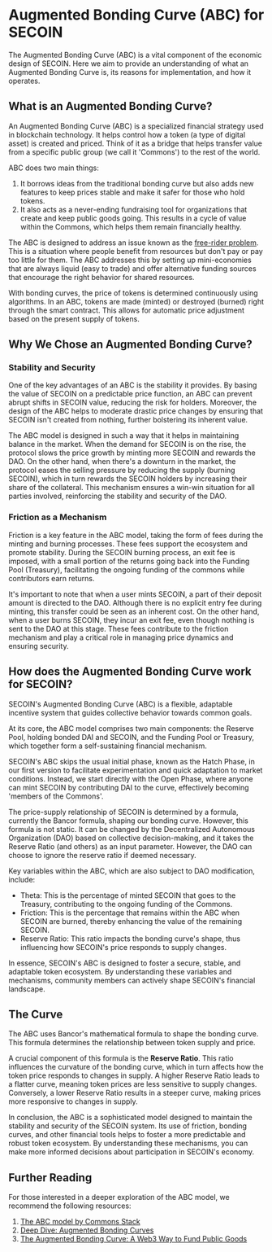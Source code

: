 # Augmented Bonding Curve (ABC) for SECOIN

The Augmented Bonding Curve (ABC) is a vital component of the economic design of SECOIN.
Here we aim to provide an understanding of what an Augmented Bonding Curve is, its reasons for implementation, and how it operates.

## What is an Augmented Bonding Curve?

An Augmented Bonding Curve (ABC) is a specialized financial strategy used in blockchain technology. It helps control how a token (a type of digital asset) is created and priced. Think of it as a bridge that helps transfer value from a specific public group (we call it 'Commons') to the rest of the world.

ABC does two main things:

1. It borrows ideas from the traditional bonding curve but also adds new features to keep prices stable and make it safer for those who hold tokens.
2. It also acts as a never-ending fundraising tool for organizations that create and keep public goods going. This results in a cycle of value within the Commons, which helps them remain financially healthy.

The ABC is designed to address an issue known as the [free-rider problem](https://en.wikipedia.org/wiki/Free-rider_problem). This is a situation where people benefit from resources but don't pay or pay too little for them. The ABC addresses this by setting up mini-economies that are always liquid (easy to trade) and offer alternative funding sources that encourage the right behavior for shared resources.

With bonding curves, the price of tokens is determined continuously using algorithms. In an ABC, tokens are made (minted) or destroyed (burned) right through the smart contract. This allows for automatic price adjustment based on the present supply of tokens.

## Why We Chose an Augmented Bonding Curve?

### Stability and Security

One of the key advantages of an ABC is the stability it provides. By basing the value of SECOIN on a predictable price function, an ABC can prevent abrupt shifts in SECOIN value, reducing the risk for holders. Moreover, the design of the ABC helps to moderate drastic price changes by ensuring that SECOIN isn't created from nothing, further bolstering its inherent value.

The ABC model is designed in such a way that it helps in maintaining balance in the market. When the demand for SECOIN is on the rise, the protocol slows the price growth by minting more SECOIN and rewards the DAO. On the other hand, when there's a downturn in the market, the protocol eases the selling pressure by reducing the supply (burning SECOIN), which in turn rewards the SECOIN holders by increasing their share of the collateral. This mechanism ensures a win-win situation for all parties involved, reinforcing the stability and security of the DAO.

### Friction as a Mechanism

Friction is a key feature in the ABC model, taking the form of fees during the minting and burning processes. These fees support the ecosystem and promote stability. During the SECOIN burning process, an exit fee is imposed, with a small portion of the returns going back into the Funding Pool (Treasury), facilitating the ongoing funding of the commons while contributors earn returns.

It's important to note that when a user mints SECOIN, a part of their deposit amount is directed to the DAO. Although there is no explicit entry fee during minting, this transfer could be seen as an inherent cost. On the other hand, when a user burns SECOIN, they incur an exit fee, even though nothing is sent to the DAO at this stage. These fees contribute to the friction mechanism and play a critical role in managing price dynamics and ensuring security.

## How does the Augmented Bonding Curve work for SECOIN?

SECOIN's Augmented Bonding Curve (ABC) is a flexible, adaptable incentive system that guides collective behavior towards common goals.

At its core, the ABC model comprises two main components: the Reserve Pool, holding bonded DAI and SECOIN, and the Funding Pool or Treasury, which together form a self-sustaining financial mechanism.

SECOIN's ABC skips the usual initial phase, known as the Hatch Phase, in our first version to facilitate experimentation and quick adaptation to market conditions. Instead, we start directly with the Open Phase, where anyone can mint SECOIN by contributing DAI to the curve, effectively becoming 'members of the Commons'.

The price-supply relationship of SECOIN is determined by a formula, currently the Bancor formula, shaping our bonding curve. However, this formula is not static. It can be changed by the Decentralized Autonomous Organization (DAO) based on collective decision-making, and it takes the Reserve Ratio (and others) as an input parameter. However, the DAO can choose to ignore the reserve ratio if deemed necessary.

Key variables within the ABC, which are also subject to DAO modification, include:

- Theta: This is the percentage of minted SECOIN that goes to the Treasury, contributing to the ongoing funding of the Commons.
- Friction: This is the percentage that remains within the ABC when SECOIN are burned, thereby enhancing the value of the remaining SECOIN.
- Reserve Ratio: This ratio impacts the bonding curve's shape, thus influencing how SECOIN's price responds to supply changes.

In essence, SECOIN's ABC is designed to foster a secure, stable, and adaptable token ecosystem. By understanding these variables and mechanisms, community members can actively shape SECOIN's financial landscape.

## The Curve

The ABC uses Bancor's mathematical formula to shape the bonding curve. This formula determines the relationship between token supply and price.

A crucial component of this formula is the **Reserve Ratio**. This ratio influences the curvature of the bonding curve, which in turn affects how the token price responds to changes in supply. A higher Reserve Ratio leads to a flatter curve, meaning token prices are less sensitive to supply changes. Conversely, a lower Reserve Ratio results in a steeper curve, making prices more responsive to changes in supply.

In conclusion, the ABC is a sophisticated model designed to maintain the stability and security of the SECOIN system. Its use of friction, bonding curves, and other financial tools helps to foster a more predictable and robust token ecosystem. By understanding these mechanisms, you can make more informed decisions about participation in SECOIN's economy.

## Further Reading

For those interested in a deeper exploration of the ABC model, we recommend the following resources:

1. [The ABC model by Commons Stack](https://commonsstack.org/abc)
2. [Deep Dive: Augmented Bonding Curves](https://blog.giveth.io/deep-dive-augmented-bonding-curves-3f1f7c1fa751)
3. [The Augmented Bonding Curve: A Web3 Way to Fund Public Goods](https://medium.com/commonsstack/the-augmented-bonding-curve-part-1-a-web3-way-to-fund-public-goods-7c9d1a871ae2)
